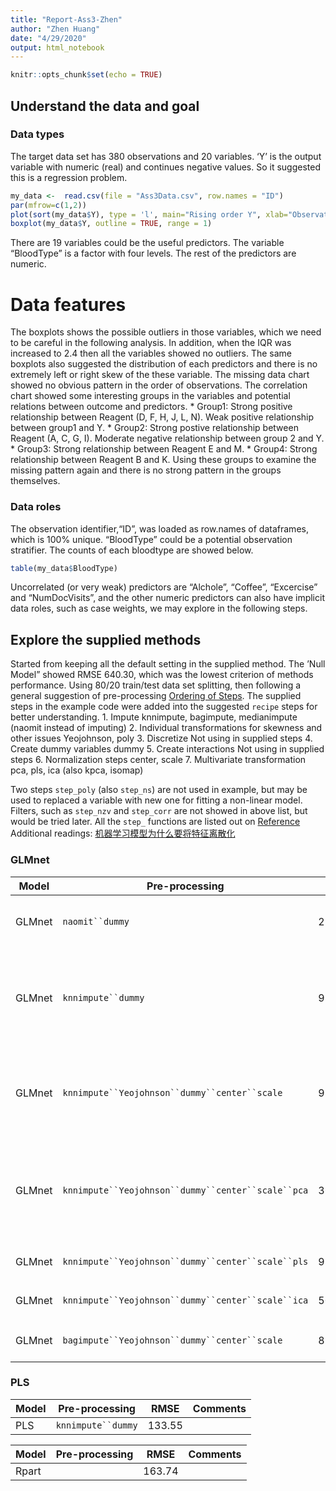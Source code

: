 ```yaml
---
title: "Report-Ass3-Zhen"
author: "Zhen Huang"
date: "4/29/2020"
output: html_notebook
---
```


```r
knitr::opts_chunk$set(echo = TRUE)
```

## Understand the data and goal
### Data types
The target data set has 380 observations and 20 variables. 'Y' is the output variable with numeric (real) and continues negative values. So it suggested this is a regression problem.
```r
my_data <-  read.csv(file = "Ass3Data.csv", row.names = "ID")
par(mfrow=c(1,2))
plot(sort(my_data$Y), type = 'l', main="Rising order Y", xlab="Observations", ylab="Sorted Y")
boxplot(my_data$Y, outline = TRUE, range = 1)
```
There are 19 variables could be the useful predictors. The variable "BloodType" is a factor with four levels. The rest of the predictors are numeric.

# Data features
The boxplots shows the possible outliers in those variables, which we need to be careful in the following analysis. In addition, when the IQR was increased to 2.4 then all the variables showed no outliers. The same boxplots also suggested the distribution of each predictors and there is no extremely left or right skew of the these variable.
The missing data chart showed no obvious pattern in the order of observations.
The correlation chart showed some interesting groups in the variables and potential relations between outcome and predictors.
* Group1: Strong positive relationship between Reagent (D, F, H, J, L, N). Weak positive relationship between group1 and Y.
* Group2: Strong postive relationship between Reagent (A, C, G, I). Moderate negative relationship between group 2 and Y.
* Group3: Strong relationship between Reagent E and M.
* Group4: Strong relationship between Reagent B and K.
Using these groups to examine the missing pattern again and there is no strong pattern in the groups themselves.

### Data roles
The observation identifier,"ID", was loaded as row.names of dataframes, which is 100% unique.
"BloodType" could be a potential observation stratifier. The counts of each bloodtype are showed below.
```r
table(my_data$BloodType)
```
Uncorrelated (or very weak) predictors are "Alchole", "Coffee", "Excercise" and "NumDocVisits", and the other numeric predictors can also have implicit data roles, such as case weights, we may explore in the following steps.

## Explore the supplied methods
Started from keeping all the default setting in the supplied method. The 'Null Model" showed RMSE 640.30, which was the lowest criterion of methods performance.
Using 80/20 train/test data set splitting, then following a general suggestion of pre-processing [Ordering of Steps](https://tidymodels.github.io/recipes/articles/Ordering.html). The supplied steps in the example code were added into the suggested `recipe` steps for better understanding.
1. Impute
  knnimpute, bagimpute, medianimpute (naomit instead of imputing)
2. Individual transformations for skewness and other issues
  Yeojohnson, poly
3. Discretize
    Not using in supplied steps
4. Create dummy variables
  dummy
5. Create interactions
  Not using in supplied steps
6. Normalization steps
  center, scale
7. Multivariate transformation
  pca, pls, ica (also kpca, isomap)

Two steps `step_poly` (also `step_ns`) are not used in example, but may be used to replaced a variable with new one for fitting a non-linear model.
Filters, such as `step_nzv` and `step_corr` are not showed in above list, but would be tried later.
All the `step_` functions are listed out on [Reference](https://tidymodels.github.io/recipes/reference/index.html)
Additional readings:
[机器学习模型为什么要将特征离散化](https://blog.csdn.net/weixin_34138377/article/details/94026160?utm_medium=distribute.pc_relevant.none-task-blog-BlogCommendFromBaidu-3&depth_1-utm_source=distribute.pc_relevant.none-task-blog-BlogCommendFromBaidu-3)

### GLMnet
|Model|Pre-processing|RMSE|Comments|
|-|-|-|-|
|GLMnet|`naomit``dummy`|250675.90|default setting, worse than Null model|
|GLMnet|`knnimpute``dummy`|98.39|`medianimpute` had similar performances, `bagimpute` performaned a bit better but more time-consuming|
|GLMnet|`knnimpute``Yeojohnson``dummy``center``scale`|93.73|Standardise and Normalise numeric predictors expected to improve the performance|
|GLMnet|`knnimpute``Yeojohnson``dummy``center``scale``pca`|365.70|GLMnet Implicits feature selection, so pca did not improve the model performance|
|GLMnet|`knnimpute``Yeojohnson``dummy``center``scale``pls`|95.02|similar situation with `pca`|
|GLMnet|`knnimpute``Yeojohnson``dummy``center``scale``ica`|503.54|similar situation with `pca`|
|GLMnet|`bagimpute``Yeojohnson``dummy``center``scale`|87.21|Candidate GLMnet Model|

### PLS
|Model|Pre-processing|RMSE|Comments|
|-|-|-|-|
|PLS|`knnimpute``dummy`|133.55||

|Model|Pre-processing|RMSE|Comments|
|-|-|-|-|
|Rpart||163.74||

